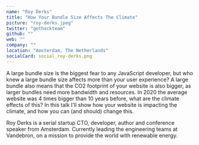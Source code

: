 ```yaml
---
name: "Roy Derks"
title: "How Your Bundle Size Affects The Climate"
picture: "roy-derks.jpeg"
twitter: "gethackteam"
github: ""
web: ""
company: ""
location: "Amsterdam, The Netherlands"
socialCard: social_roy-derks.png
---
```


<p>
  A large bundle size is the biggest fear to any JavaScript developer, but who knew a large bundle size affects more than your user experience? A large bundle also means that the CO2 footprint of your website is also bigger, as larger bundles need more bandwidth and resources. In 2020 the average website was 4 times bigger than 10 years before, what are the climate effects of this? In this talk I'll show how your website is impacting the climate, and how you can (and should) change this.
</p>

<p>
  Roy Derks is a serial startup CTO, developer, author and conference speaker from Amsterdam. Currently leading the engineering teams at Vandebron, on a mission to provide the world with renewable energy.
</p>
